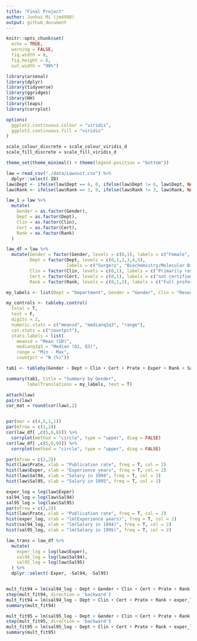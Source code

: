 ```yaml
---
title: "Final Project"
author: Junhui Mi (jm4998)
output: github_document
---
```


```r
knitr::opts_chunk$set(
  echo = TRUE,
  warning = FALSE,
  fig.width = 8,
  fig.height = 6,
  out.width = "90%")

library(arsenal)
library(dplyr)
library(tidyverse)
library(ggridges)
library(HH)
library(leaps)
library(corrplot)

options(
  ggplot2.continuous.colour = "viridis",
  ggplot2.continuous.fill = "viridis"
)

scale_colour_discrete = scale_colour_viridis_d
scale_fill_discrete = scale_fill_viridis_d

theme_set(theme_minimal() + theme(legend.position = "bottom"))
```


```r
law = read_csv("./data/Lawsuit.csv") %>%
  dplyr::select(-ID)
law$Dept <- ifelse(law$Dept == 6, 0, ifelse(law$Dept != 6, law$Dept, NA))
law$Rank <- ifelse(law$Rank == 3, 0, ifelse(law$Rank != 3, law$Rank, NA))

law_1 = law %>%
  mutate(
    Gender = as.factor(Gender),
    Dept = as.factor(Dept),
    Clin = as.factor(Clin),
    Cert = as.factor(Cert),
    Rank = as.factor(Rank)
  )

law_df = law %>%
  mutate(Gender = factor(Gender, levels = c(0,1), labels = c("Female", "Male")),
         Dept = factor(Dept, levels = c(0,1,2,3,4,5), 
                       labels = c("Surgery", "Biochemistry/Molecular Biology", "Physiology", "Genetics", "Pediatrics", "Medicine")),
         Clin = factor(Clin, levels = c(0,1), labels = c("Primarily research emphasis", "Primarily clinical emphasis")),
         Cert = factor(Cert, levels = c(0,1), labels = c("not certified", "Board certified")),
         Rank = factor(Rank, levels = c(0,1,2), labels = c("Full professor", "Assistant", "Associate")))

my_labels <- list(Dept = "Department", Gender = "Gender", Clin = "Research/Clinical emphasis", Cert = "Not/Board Certificated", Prate = "Publication rate", Exper = "Experience(years)", Rank = "Title", Sal94 = "Salary in 1994", Sal95 = "Salary in 1995")

my_controls <- tableby.control(
  total = T,
  test = F, 
  digits = 2,
  numeric.stats = c("meansd", "medianq1q3", "range"),
  cat.stats = c("countpct"),
  stats.labels = list(
    meansd = "Mean (SD)",
    medianq1q3 = "Median (Q1, Q3)",
    range = "Min - Max",
    countpct = "N (%)"))

tab1 <- tableby(Gender ~ Dept + Clin + Cert + Prate + Exper + Rank + Sal94 + Sal95, data = law_df, control = my_controls)

summary(tab1, title = "Summary by Gender", 
        labelTranslations = my_labels, text = T)
```

```r
attach(law)
pairs(law)
cor_mat = round(cor(law),2)


par(mar = c(4,5,1,1))
par(mfrow = c(1,2))
cor(law_df[ ,c(5,6,8)]) %>% 
  corrplot(method = "circle", type = "upper", diag = FALSE)
cor(law_df[ ,c(5,6,9)]) %>% 
  corrplot(method = "circle", type = "upper", diag = FALSE)

par(mfrow = c(2,2))
hist(law$Prate, xlab = "Publication rate", freq = T, col = 2)
hist(law$Exper, xlab = "Experience years", freq = T, col = 2)
hist(law$Sal94, xlab = "Salary in 1994", freq = T, col = 2)
hist(law$Sal95, xlab = "Salary in 1995", freq = T, col = 2)

exper_log = log(law$Exper)
sal94_log = log(law$Sal94)
sal95_log = log(law$Sal95)
par(mfrow = c(2,2))
hist(law$Prate, xlab = "Publication rate", freq = T, col = 2)
hist(exper_log, xlab = "lm(Experience years)", freq = T, col = 2)
hist(sal94_log, xlab = "lm(Salary in 1994)", freq = T, col = 2)
hist(sal95_log, xlab = "lm(Salary in 1995)", freq = T, col = 2)


```

```r
law_trans = law_df %>%
  mutate(
    exper_log = log(law$Exper),
    sal94_log = log(law$Sal94),
    sal95_log = log(law$Sal95)
  ) %>% 
  dplyr::select(-Exper, -Sal94, -Sal95)


mult_fit94 = lm(sal94_log ~ Dept + Gender + Clin + Cert + Prate + Rank + exper_log, data = law_trans)
step(mult_fit94, direction = 'backward')
mult_fit94 = lm(sal94_log ~ Dept + Clin + Cert + Prate + Rank + exper_log, data = law_trans)
summary(mult_fit94)

mult_fit95 = lm(sal95_log ~ Dept + Gender + Clin + Cert + Prate + Rank + exper_log, data = law_trans)
step(mult_fit95, direction = 'backward')
mult_fit95 = lm(sal95_log ~ Dept + Clin + Cert + Prate + Rank + exper_log, data = law_trans)
summary(mult_fit95)

```
